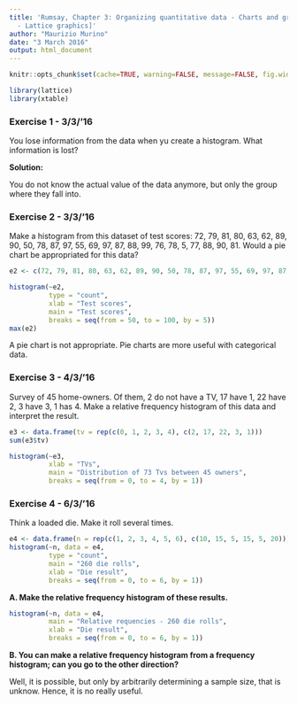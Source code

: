 ```yaml
---
title: 'Rumsay, Chapter 3: Organizing quantitative data - Charts and graphs. [Ongoing
  - Lattice graphics]'
author: "Maurizio Murino"
date: "3 March 2016"
output: html_document
---
```

```r
knitr::opts_chunk$set(cache=TRUE, warning=FALSE, message=FALSE, fig.width=12)
```

```r
library(lattice)
library(xtable)
```

### Exercise 1 - 3/3/'16

You lose information from the data when yu create a histogram. What information is lost?

__Solution:__

You do not know the actual value of the data anymore, but only the group where they fall into.

### Exercise 2 - 3/3/'16

Make a histogram from this dataset of test scores: 72, 79, 81, 80, 63, 62, 89, 90, 50, 78, 87, 97, 55, 69, 97, 87, 88, 99, 76, 78, 5, 77, 88, 90, 81. Would a pie chart be appropriated for this data?

```r
e2 <- c(72, 79, 81, 80, 63, 62, 89, 90, 50, 78, 87, 97, 55, 69, 97, 87, 88, 99, 76, 78, 65, 77, 88, 90, 81)
```
```r
histogram(~e2,
          type = "count",
          xlab = "Test scores",
          main = "Test scores",
          breaks = seq(from = 50, to = 100, by = 5))
max(e2)
```

A pie chart is not appropriate. Pie charts are more useful with categorical data.

### Exercise 3 - 4/3/'16

Survey of 45 home-owners. Of them, 2 do not have a TV, 17 have 1, 22 have 2, 3 have 3, 1 has 4. Make a relative frequency histogram of this data and interpret the result.

```r
e3 <- data.frame(tv = rep(c(0, 1, 2, 3, 4), c(2, 17, 22, 3, 1)))
sum(e3$tv)
```

```r
histogram(~e3,
          xlab = "TVs",
          main = "Distribution of 73 Tvs between 45 owners",
          breaks = seq(from = 0, to = 4, by = 1))
```

### Exercise 4 - 6/3/'16

Think a loaded die. Make it roll several times. 

```r
e4 <- data.frame(n = rep(c(1, 2, 3, 4, 5, 6), c(10, 15, 5, 15, 5, 20)))
histogram(~n, data = e4,
          type = "count",
          main = "260 die rolls",
          xlab = "Die result",
          breaks = seq(from = 0, to = 6, by = 1))
```

__A. Make the relative frequency histogram of these results.__

```r
histogram(~n, data = e4,
          main = "Relative requencies - 260 die rolls",
          xlab = "Die result",
          breaks = seq(from = 0, to = 6, by = 1))
```

__B. You can make a relative frequency histogram from a frequency histogram; can you go to the other direction?__

Well, it is possible, but only by arbitrarily determining a sample size, that is unknow. Hence, it is no really useful.